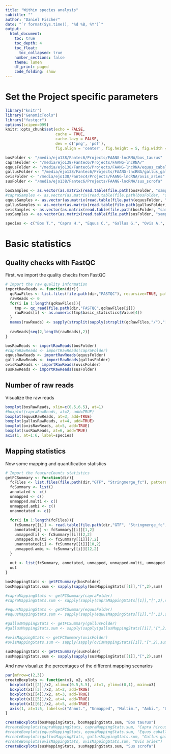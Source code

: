 ```yaml
---
title: "Within species analysis"
subtitle: ""
author: "Daniel Fischer"
date: "`r format(Sys.time(), '%d %B, %Y')`"
output:
  html_document:
    toc: true
    toc_depth: 4
    toc_float:
      toc_collapsed: true
    number_sections: false
    theme: lumen
    df_print: paged
    code_folding: show
---
```

      
# Set the Project specific parameters
```r
library("knitr")
library("GenomicTools")
library("fastqcr")
options(scipen=999)
knitr::opts_chunk$set(echo = FALSE,
                      cache = TRUE,
                      cache.lazy = FALSE,
                      dev = c('png', 'pdf'),
                      fig.align = 'center', fig.height = 5, fig.width = 8.5)

bosFolder <- "/media/ejo138/Fantec6/Projects/FAANG-lncRNA/bos_taurus"
capraFolder <- "/media/ejo138/Fantec6/Projects/FAANG-lncRNA/"
equusFolder <- "/media/ejo138/Fantec6/Projects/FAANG-lncRNA/equus_caballus"
gallusFolder <- "/media/ejo138/Fantec6/Projects/FAANG-lncRNA/gallus_gallus"
ovisFolder <- "/media/ejo138/Fantec4/Projects/FAANG-lncRNA/ovis_aries"
susFolder <- "/media/ejo138/Fantec6/Projects/FAANG-lncRNA/sus_scrofa"

bosSamples <- as.vector(as.matrix(read.table(file.path(bosFolder, "samples"), stringsAsFactors = FALSE)))
#capraSamples <- as.vector(as.matrix(read.table(file.path(bosFolder, "samples"), stringsAsFactors = FALSE)))
equusSamples <- as.vector(as.matrix(read.table(file.path(equusFolder, "samples"), stringsAsFactors = FALSE)))
gallusSamples <- as.vector(as.matrix(read.table(file.path(gallusFolder, "samples"), stringsAsFactors = FALSE)))
ovisSamples <- as.vector(as.matrix(read.table(file.path(bosFolder, "samples"), stringsAsFactors = FALSE)))
susSamples <- as.vector(as.matrix(read.table(file.path(susFolder, "samples"), stringsAsFactors = FALSE)))

species <- c("Bos T.", "Capra H.", "Equus C.", "Gallus G.", "Ovis A.", "Sus S.")
```

# Basic statistics

## Quality checks with FastQC

First, we import the quality checks from FastQC

```r
# Import the raw quality information
importRawReads <- function(dir){
  qcRawFiles <- list.files(file.path(dir,"FASTQC"), recursive=TRUE, pattern="*.zip")
  rawReads <- 0
  for(i in 1:length(qcRawFiles)){
    tmp <- qc_read(file.path(dir,"FASTQC",qcRawFiles[i]))
    rawReads[i] <- as.numeric(tmp$basic_statistics$Value[4]) 
  }
  names(rawReads) <- sapply(strsplit(sapply(strsplit(qcRawFiles,"/"),"[",2),"_f"),"[",1)
  
  rawReads[seq(2,length(rawReads),2)]
}

bosRawReads <- importRawReads(bosFolder)
#capraRawReads <- importRawReads(capraFolder)
equusRawReads <- importRawReads(equusFolder)
gallusRawReads <- importRawReads(gallusFolder)
ovisRawReads <- importRawReads(ovisFolder)
susRawReads <- importRawReads(susFolder)
```

## Number of raw reads

Visualize the raw reads

```r
boxplot(bosRawReads, xlim=c(0.5,6.5), at=1)
#boxplot(capraRawReads, at=2, add=TRUE)
boxplot(equusRawReads, at=3, add=TRUE)
boxplot(gallusRawReads, at=4, add=TRUE)
boxplot(ovisRawReads, at=5, add=TRUE)
boxplot(susRawReads, at=6, add=TRUE)
axis(1, at=1:6, label=species)
```

## Mapping statistics

Now some mapping and quantification statistics
```r
# Import the featureCounts statistics
getFCSummary <- function(dir){
  fcFiles <- list.files(file.path(dir,"GTF", "Stringmerge_fc"), pattern="*.summary")
  fcSummary <- list()
  annotated <- c()
  unmapped <- c()
  unmapped.multi <- c()
  unmapped.ambi <- c()
  unannotated <- c()
  
  for(i in 1:length(fcFiles)){
    fcSummary[[i]] <- read.table(file.path(dir,"GTF", "Stringmerge_fc", fcFiles[i]), skip=1)
    annotated[i] <- fcSummary[[i]][1,2]
    unmapped[i] <- fcSummary[[i]][2,2]
    unmapped.multi <- fcSummary[[i]][7,2]
    unannotated[i] <- fcSummary[[i]][10,2]
    unmapped.ambi <- fcSummary[[i]][12,2]
  }
  
  out <- list(fcSummary, annotated, unmapped, unmapped.multi, unmapped.ambi, unannotated)
  out
}

bosMappingStats <- getFCSummary(bosFolder)
bosMappingStats.sum <- sapply(sapply(bosMappingStats[[1]],"[",2),sum)

#capraMappingStats <- getFCSummary(capraFolder)
#capraMappingStats.sum <- sapply(sapply(capraMappingStats[[1]],"[",2),sum)

#equusMappingStats <- getFCSummary(equusFolder)
#equusMappingStats.sum <- sapply(sapply(equusMappingStats[[1]],"[",2),sum)

#gallusMappingStats <- getFCSummary(gallusFolder)
#gallusMappingStats.sum <- sapply(sapply(gallusMappingStats[[1]],"[",2),sum)

#ovisMappingStats <- getFCSummary(ovisFolder)
#ovisMappingStats.sum <- sapply(sapply(ovisMappingStats[[1]],"[",2),sum)

susMappingStats <- getFCSummary(susFolder)
susMappingStats.sum <- sapply(sapply(susMappingStats[[1]],"[",2),sum)
```

And now visualize the percentages of the different mapping scenarios

```r
par(mfrow=c(2,3))
createBoxplots <- function(x1, x2, x3){
  boxplot(x1[[2]]/x2, xlim=c(0.5,5.5), at=1, ylim=c(0,1), main=x3)
  boxplot(x1[[3]]/x2, at=2, add=TRUE)
  boxplot(x1[[4]]/x2, at=3, add=TRUE)
  boxplot(x1[[5]]/x2, at=4, add=TRUE)
  boxplot(x1[[6]]/x2, at=5, add=TRUE)
  axis(1, at=1:5, labels=c("Annot.", "Unmapped", "Multim.", "Ambi.", "Unannot."))  
}

createBoxplots(bosMappingStats, bosMappingStats.sum, "Bos taurus")
#createBoxplots(capraMappingStats, capraMappingStats.sum, "Capra hircus")
#createBoxplots(equusMappingStats, equusMappingStats.sum, "Equus caballus")
#createBoxplots(gallusMappingStats, gallusMappingStats.sum, "Gallus gallus")
#createBoxplots(ovisMappingStats, ovisMappingStats.sum, "Ovis aries")
createBoxplots(susMappingStats, susMappingStats.sum, "Sus scrofa")
```